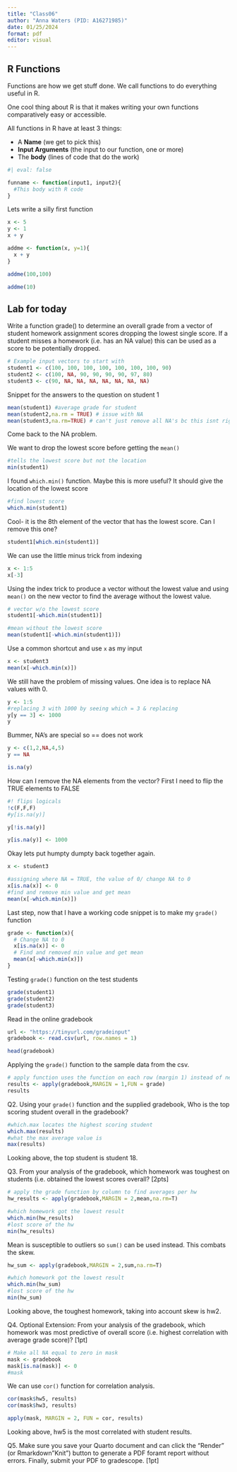 ```yaml
---
title: "Class06"
author: "Anna Waters (PID: A16271985)"
date: 01/25/2024
format: pdf
editor: visual
---
```


## R Functions

Functions are how we get stuff done. We call functions to do everything useful in R.

One cool thing about R is that it makes writing your own functions comparatively easy or accessible.

All functions in R have at least 3 things: 

- A **Name** (we get to pick this)
- **Input Arguments** (the input to our function, one or more)
- The **body** (lines of code that do the work)

```r
#| eval: false

funname <- function(input1, input2){
  #This body with R code
}

```

Lets write a silly first function
```r
x <- 5
y <- 1
x + y
```

```r
addme <- function(x, y=1){
  x + y
}

```

```r
addme(100,100)
```

```r
addme(10)
```

## Lab for today

Write a function grade() to determine an overall grade from a vector of student homework
assignment scores dropping the lowest single score. If a student misses a homework (i.e. has an
NA value) this can be used as a score to be potentially dropped.

```r
# Example input vectors to start with
student1 <- c(100, 100, 100, 100, 100, 100, 100, 90)
student2 <- c(100, NA, 90, 90, 90, 90, 97, 80)
student3 <- c(90, NA, NA, NA, NA, NA, NA, NA)
```

Snippet for the answers to the question on student 1
```r
mean(student1) #average grade for student
mean(student2,na.rm = TRUE) # issue with NA 
mean(student3,na.rm=TRUE) # can't just remove all NA's bc this isnt right
```

Come back to the NA problem.

We want to drop the lowest score before getting the `mean()`
```r
#tells the lowest score but not the location
min(student1) 
```
I found `which.min()` function. Maybe this is more useful? It should give the location of the lowest score

```r
#find lowest score
which.min(student1) 
```

Cool- it is the 8th element of the vector that has the lowest score. Can I remove this one?
```r
student1[which.min(student1)]
```


We can use the little minus trick from indexing
```r
x <- 1:5
x[-3]
```

Using the index trick to produce a vector without the lowest value and using `mean()` on the new vector to find the average without the lowest value. 
```r
# vector w/o the lowest score
student1[-which.min(student1)] 

#mean without the lowest score
mean(student1[-which.min(student1)]) 
```

Use a common shortcut and use `x` as my input
```r
x <- student3
mean(x[-which.min(x)])
```

We still have the problem of missing values.
One idea is to replace NA values with 0. 

```r
y <- 1:5
#replacing 3 with 1000 by seeing which = 3 & replacing
y[y == 3] <- 1000
y

```

Bummer, NA's are special so == does not work
```r
y <- c(1,2,NA,4,5)
y == NA 
```


```r
is.na(y)

```

How can I remove the NA elements from the vector?
First I need to flip the TRUE elements to FALSE

```r
#! flips logicals
!c(F,F,F)
#y[is.na(y)] 
```

```r
y[!is.na(y)]
```

```r
y[is.na(y)] <- 1000
```


Okay lets put humpty dumpty back together again.

```r
x <- student3

#assigning where NA = TRUE, the value of 0/ change NA to 0
x[is.na(x)] <- 0
#find and remove min value and get mean
mean(x[-which.min(x)])
```

Last step, now that I have a working code snippet is to make my `grade()` function

```r
grade <- function(x){
  # Change NA to 0
  x[is.na(x)] <- 0
  # Find and removed min value and get mean
  mean(x[-which.min(x)])
}
```

Testing `grade()` function on the test students

```r
grade(student1)
grade(student2)
grade(student3)
```

Read in the online gradebook

```r
url <- "https://tinyurl.com/gradeinput"
gradebook <- read.csv(url, row.names = 1)

head(gradebook)
```

Applying the `grade()` function to the sample data from the csv.

```r
# apply function uses the function on each row (margin 1) instead of needing a for loop to have it keep going
results <- apply(gradebook,MARGIN = 1,FUN = grade)
results
```



Q2. Using your `grade()` function and the supplied gradebook, Who is the top scoring student overall in the gradebook?

```r
#which.max locates the highest scoring student 
which.max(results) 
#what the max average value is 
max(results)
```

Looking above, the top student is student 18.

Q3. From your analysis of the gradebook, which homework was toughest on students (i.e. obtained
the lowest scores overall? [2pts]


```r
# apply the grade function by column to find averages per hw
hw_results <- apply(gradebook,MARGIN = 2,mean,na.rm=T)

#which homework got the lowest result 
which.min(hw_results)
#lost score of the hw
min(hw_results)
```

Mean is susceptible to outliers so `sum()` can be used instead. This combats the skew.  

```r
hw_sum <- apply(gradebook,MARGIN = 2,sum,na.rm=T)

#which homework got the lowest result 
which.min(hw_sum)
#lost score of the hw
min(hw_sum)
```

Looking above, the toughest homework, taking into account skew is hw2.

Q4. Optional Extension: From your analysis of the gradebook, which homework was most
predictive of overall score (i.e. highest correlation with average grade score)? [1pt]

```r
# Make all NA equal to zero in mask
mask <- gradebook
mask[is.na(mask)] <- 0
#mask
```

We can use `cor()` function for correlation analysis. 

```r
cor(mask$hw5, results)
cor(mask$hw3, results)
```

```r
apply(mask, MARGIN = 2, FUN = cor, results)
```

Looking above, hw5 is the most correlated with student results. 


Q5. Make sure you save your Quarto document and can click the “Render” (or Rmarkdown”Knit”) button to generate a PDF foramt report without errors. Finally, submit your PDF
to gradescope. [1pt]

